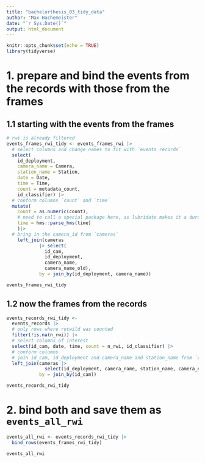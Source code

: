 ```yaml
---
title: "bachelorthesis_03_tidy_data"
author: "Max Hachemeister"
date: "`r Sys.Date()`"
output: html_document
---
```


```r
knitr::opts_chunk$set(echo = TRUE)
library(tidyverse)
```

# 1. prepare and bind the events from the records with those from the frames
## 1.1 starting with the events from the frames
```r
# rwi is already filtered
events_frames_rwi_tidy <- events_frames_rwi |> 
  # select columns and change names to fit with `events_records`
  select(
    id_deployment,
    camera_name = Camera,
    station_name = Station,
    date = Date,
    time = Time,
    count = metadata_count,
    id_classifier) |>
  # conform columns `count` and `time`
  mutate(
    count = as.numeric(count),
    # need to call a special package here, as lubridate makes it a duration object
    time = hms::parse_hms(time)
    )|> 
  # bring in the camera_id from `cameras`
    left_join(cameras
            |> select(
              id_cam,
              id_deployment,
              camera_name,
              camera_name_old),
            by = join_by(id_deployment, camera_name))

events_frames_rwi_tidy
```


## 1.2 now the frames from the records
```r
events_records_rwi_tidy <-
  events_records |>
  # only rows where rotwild was counted
  filter(!is.na(n_rwi)) |>
  # select columns of interest
  select(id_cam, date, time, count = n_rwi, id_classifier) |>
  # conform columns
  # join id_cam, id_deployment and camera_name and station_name from `cameras`
  left_join(cameras |>
              select(id_deployment, camera_name, station_name, camera_name_old, id_cam),
            by = join_by(id_cam))

events_records_rwi_tidy
```

# 2. bind both and save them as `events_all_rwi`
```r
events_all_rwi <- events_records_rwi_tidy |> 
  bind_rows(events_frames_rwi_tidy)

events_all_rwi
```